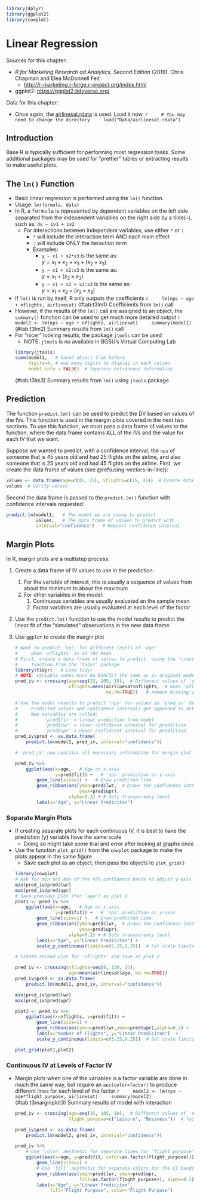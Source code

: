 ```r
library(dplyr)
library(ggplot2)
library(cowplot)
```
# Linear Regression

Sources for this chapter:

* *R for Marketing Research ad Analytics, Second Edition* (2019). Chris Chapman and Elea McDonnell Feit
    * [http://r-marketing.r-forge.r-project.org/index.html](http://r-marketing.r-forge.r-project.org/index.html)
* ggplot2: [https://ggplot2.tidyverse.org/](https://ggplot2.tidyverse.org/)

Data for this chapter:

* Once again, the [airlinesat.rdata]("Data/airlinesat.rdata") is used. Load it now.
    ```r
    # You may need to change the directory
    load("Data/airlinesat.rdata")
    ```

## Introduction

Base R is typically sufficient for performing most regression tasks.  Some additional packages may be used for "prettier" tables or extracting results to make useful plots.

## The `lm()` Function

* Basic linear regression is performed using the `lm()` function.
* Usage: `lm(formula, data)`
* In R, a <span style="font-family: Courier;">formula</span> is represented by dependent variables on the left side separated from the independent variables on the right side by a tilde(`~`), such as: `dv ~ iv1 + iv2`
    * For interactions between independent variables, use either `*` or `:`
        * `*` will include the interaction term AND each main effect
        * `:` will include ONLY the iteraction term
        * Examples:
            * `y ~ x1 + x2*x3` is the same as:<br>
            $y=x_1+x_2+x_3+(x_2\times x_3)$
            * `y ~ x1 + x2:x3` is the same as:<br>
            $y=x_1+(x_2\times x_3)$
            * `y ~ x1 + x2 + x2:x3` is the same as:<br>
            $y=x_1+x_2+(x_2\times x_3)$
* If `lm()` is run by itself, R only outputs the coefficients
    ```r
    lm(nps ~ age + nflights, airlinesat)
    ```
<caption>(\#tab:t3lm1) Coefficients from `lm()` call</caption>

* However, if the results of the `lm()` call are assigned to an object, the `summary()` function can be used to get much more detailed output
    ```r
    model1 <- lm(nps ~ age + nflights, airlinesat)
    summary(model1)
    ```
<caption>(\#tab:t3lm2) Summary results from `lm()` call</caption>
* For "nicer" looking results, the package `jtools` can be used
    * NOTE: `jtools` is no available in BGSU's Virtual Computing Lab
    ```r
    library(jtools)
    summ(model1,   # Saved object from before
         digits=4, # How many digits to display in each column
         model.info = FALSE)  # Suppress extraneous information
    ```
<caption>(\#tab:t3lm3) Summary results from `lm()` using `jtools` package</caption>

## Prediction

The function `predict.lm()` can be used to predict the DV based on values of the IVs. This function is used in the margin plots covered in the next two sections. To use this function, we must pass a data frame of values to the function, where the data frame contains ALL of the IVs and the value for each IV that we want.

Suppose we wanted to predict, with a confidence interval, the `nps` of someone that is 45 years old and had 25 flights on the airline, and also someone that is 25 years old and had 45 flights on the airline. First, we create the data frame of values (see \@ref(using-vectors-in-line)):
```r
values <- data.frame(age=c(45, 25), nflights=c(25, 45))  # Create data frame
values  # Verify values
```
Second the data frame is passed to the `predict.lm()` function with confidence intervals requested:
```r
predict.lm(model1,   # The model we are using to predict
           values,   # The data frame of values to predict with
           interval="confidence")   # Request confidence interval
```

## Margin Plots

In R, margin plots are a multistep process:

1. Create a data frame of IV values to use in the prediction.
    1. For the variable of interest, this is usually a sequence of values from about the minimum to about the maximum
    2. For other variables in the model:
        1. Continuous variables are usually evaluated an the sample mean
        2. Factor variables are usually evaluated at each level of the factor
2. Use the `predict.lm()` function to use the model results to predict the linear fit of the "simulated" observations in the new data frame
3. Use `ggplot` to create the margin plot

    ``` r
    # Want to predict 'nps' for different levels of 'age'
    #     when 'nflights' is at the mean
    # First, create a data frame of values to predict, using the 'crossing'
    #     function from the 'tidyr' package
    library(tidyr)   # Load tidyr
    # NOTE: variable names must be EXACTLY the same as in original model
    pred_iv <- crossing(age=seq(15, 105, 10),  # Different values of 'age'
                        nflights=mean(airlinesat$nflights,  # mean 'nflights'
                                      na.rm=TRUE))   # remove missing values

    # Use the model results to predict 'nps' for values in 'pred_iv' data frame
    #     Predicted values and confidence intervals get appended to data frame
    #     New variables are called:
    #          'pred$fit' = linear prediction from model
    #          'pred$lwr' = lower confidence interval for prediction
    #          'pred$upr' = upper confidcent interval for prediction
    pred_iv$pred <- as.data.frame(
        predict.lm(model1, pred_iv, interval="confidence"))

    # 'pred_iv' now contains all necessary information for margin plot

    pred_iv %>%
        ggplot(aes(x=age,   # Age on x-axis
                   y=pred$fit)) +   # 'nps' prediction on y-axis
            geom_line(size=1) +   # Draw predicted line
            geom_ribbon(aes(ymin=pred$lwr,  # Draws the confidence interval bands
                            ymax=pred$upr),
                        alpha=0.2) + # Sets transparency level
            labs(x="Age", y="Linear Prediciton")
    ```

### Separate Margin Plots

* If creating separate plots for each continuous IV, it is best to have the prediction (<span style="font-family: Courier;">y</span>) variable have the same scale
    * Doing so might take some trial and error after looking at graphs once
* Use the function `plot_grid()` from the `cowplot` package to make the plots appear in the same figure
    * Save each plot as an object, then pass the objects to `plot_grid()`
    ```r
    library(cowplot)
    # Ask for min and max of the 95% confidence bands to adjust y-axis
    min(pred_iv$pred$lwr)
    max(pred_iv$pred$upr)
    # Save previous plot (for 'age') as plot 1
    plot1 <- pred_iv %>%
        ggplot(aes(x=age,   # Age on x-axis
                   y=pred$fit)) +   # 'nps' prediction on y-axis
            geom_line(size=1) +   # Draw predicted line
            geom_ribbon(aes(ymin=pred$lwr,  # Draws the confidence interval bands
                            ymax=pred$upr),
                        alpha=0.2) + # Sets transparency level
            labs(x="Age", y="Linear Prediciton") +
            scale_y_continuous(limits=c(5.25,9.25))  # Set scale limits for y-axis
    
    # Create second plot for 'nflights' and save as plot 2
    
    pred_iv <- crossing(nflights=seq(0, 150, 15),
                        age=mean(airlinesat$age, na.rm=TRUE))
    pred_iv$pred <- as.data.frame(
        predict.lm(model1, pred_iv, interval="confidence"))

    min(pred_iv$pred$lwr)
    max(pred_iv$pred$upr)
    
    plot2 <- pred_iv %>%
        ggplot(aes(x=nflights, y=pred$fit)) +
            geom_line(size=1) +
            geom_ribbon(aes(ymin=pred$lwr,ymax=pred$upr),alpha=0.2) +
            labs(x="Number of Flights", y="Linear Prediciton")  +
            scale_y_continuous(limits=c(5.25,9.25))  # Set scale limits for y-axis
    
    plot_grid(plot1,plot2)
    ```
    
### Continuous IV at Levels of Factor IV

* Margin plots when one of the variables is a factor variable are done in much the same way, but require an `aes(color=factor)` to produce different lines for each level of the factor
    ```r
    model2 <- lm(nps ~ age*flight_purpose, airlinesat)
    summary(model2)
    ```
<caption>(\#tab:t3marginplot3) Summary results of model with interaction</caption>
    ```r
    pred_iv <- crossing(age=seq(15, 105, 10),  # Different values of 'age'
                        flight_purpose=c("Leisure", "Business"))  # factor levels

    pred_iv$pred <- as.data.frame(
        predict.lm(model2, pred_iv, interval="confidence"))

    pred_iv %>%
        # Use 'color' aesthetic for separate lines for 'flight purpose'
        ggplot(aes(x=age, y=pred$fit, color=as.factor(flight_purpose))) +
            geom_line(size=1) +
            # Use 'fill' aesthetic for separate colors for the CI bands
            geom_ribbon(aes(ymin=pred$lwr, ymax=pred$upr, 
                            fill=as.factor(flight_purpose)), alpha=0.2) + 
            labs(x="Age", y="Linear Prediciton", 
                 fill="Flight Purpose", color="Flight Purpose")
    ```